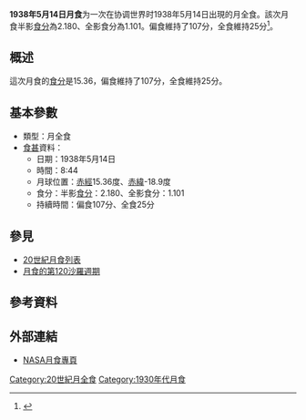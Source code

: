 {{vfd|沒有足夠的可靠資料來源能夠讓這個條目符合[[Wikipedia:關注度|Wikipedia:關注度]]中的標準|date=2022/06/08}}
{{Notability|time=2022-05-09T08:05:43+00:00}}
{{Infobox lunar eclipse
| date        = 1938年5月14日
| time        = 8:44
| nature     = 月全食
| saros       = 120
| gamma           = -0.399
| magnitude      = 半影食分：2.180<br/>全影食分：1.101
| par_duration   = 107分
| tot_duration    = 25分
| chart               = Lunar eclipse chart close-1938May14.png
}}
'''1938年5月14日月食'''为一次在协调世界时1938年5月14日出現的月全食。該次月食半影[[食分|食分]]為2.180、全影食分為1.101。偏食維持了107分，全食維持25分<ref name="nasa_catalog_list">{{cite web|url=http://eclipse.gsfc.nasa.gov/LEcat/LE1901-2000.html|title=Lunar Eclipses: 1901 to 2000|language=en|publisher=[[NASA|NASA]]|archiveurl=https://web.archive.org/web/20080331031357/http://eclipse.gsfc.nasa.gov/LEcat/LE1901-2000.html|archivedate=2008-03-31|deadurl=yes|accessdate=2016-09-10}}</ref>。

== 概述 ==
這次月食的[[食分|食分]]是15.36，偏食維持了107分，全食維持25分。

== 基本參數 ==
{{NoteUTC}}
* 類型：月全食
*[[食甚|食甚]]資料：
** 日期：1938年5月14日
** 時間：8:44
** 月球位置：[[赤經|赤經]]15.36度、[[赤緯|赤緯]]-18.9度
** 食分：半影[[食分|食分]]：2.180、全影食分：1.101
** 持續時間：偏食107分、全食25分

== 參見 ==
{{portal box|天文學}}
* [[20世紀月食列表|20世紀月食列表]]
* [[月食的第120沙羅週期|月食的第120沙羅週期]]

== 參考資料 ==
{{reflist}}

== 外部連結 ==
* [http://eclipse.gsfc.nasa.gov/lunar.html NASA月食專頁]{{Wayback|url=http://eclipse.gsfc.nasa.gov/lunar.html |date=20181231235927 }}{{en icon}}
{{Lunar-eclipse-stub}}
{{月食}}

[[Category:20世紀月全食|Category:20世紀月全食]]
[[Category:1930年代月食|Category:1930年代月食]]